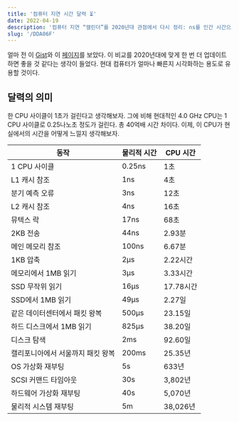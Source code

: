 ```yaml
---
title: '컴퓨터 지연 시간 달력 ⏳'
date: 2022-04-19
description: '컴퓨터 지연 “캘린더”를 2020년대 관점에서 다시 정리: ns를 인간 시간으로 환산해 캐시부터 네트워크 왕복까지 상대적 비용을 시각화.'
slug: '/DDA06F'
---
```


얼마 전 이 [Gist](https://gist.github.com/hellerbarde/2843375)와 이 [페이지](https://colin-scott.github.io/personal_website/research/interactive_latency.html)를 보았다. 이 비교를 2020년대에 맞게 한 번 더 업데이트하면 좋을 것 같다는 생각이 들었다. 현대 컴퓨터가 얼마나 빠른지 시각화하는 용도로 유용할 것이다.

## 달력의 의미

한 CPU 사이클이 1초가 걸린다고 생각해보자. 그에 비해 현대적인 4.0 GHz CPU는 1 CPU 사이클로 0.25나노초 정도가 걸린다. 총 40억배 시간 차이다. 이제, 이 CPU가 현실에서의 시간을 어떻게 느낄지 생각해보자.

| 동작                              | 물리적 시간 | CPU 시간  |
| --------------------------------- | ----------- | --------- |
| 1 CPU 사이클                      | 0.25ns      | 1초       |
| L1 캐시 참조                      | 1ns         | 4초       |
| 분기 예측 오류                    | 3ns         | 12초      |
| L2 캐시 참조                      | 4ns         | 16초      |
| 뮤텍스 락                         | 17ns        | 68초      |
| 2KB 전송                          | 44ns        | 2.93분    |
| 메인 메모리 참조                  | 100ns       | 6.67분    |
| 1KB 압축                          | 2μs         | 2.22시간  |
| 메모리에서 1MB 읽기               | 3μs         | 3.33시간  |
| SSD 무작위 읽기                   | 16μs        | 17.78시간 |
| SSD에서 1MB 읽기                  | 49μs        | 2.27일    |
| 같은 데이터센터에서 패킷 왕복     | 500μs       | 23.15일   |
| 하드 디스크에서 1MB 읽기          | 825μs       | 38.20일   |
| 디스크 탐색                       | 2ms         | 92.60일   |
| 캘리포니아에서 서울까지 패킷 왕복 | 200ms       | 25.35년   |
| OS 가상화 재부팅                  | 5s          | 633년     |
| SCSI 커맨드 타임아웃              | 30s         | 3,802년   |
| 하드웨어 가상화 재부팅            | 40s         | 5,070년   |
| 물리적 시스템 재부팅              | 5m          | 38,026년  |
